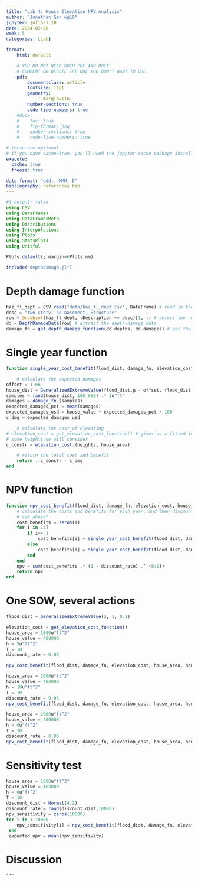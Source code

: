 ```yaml
---
title: "Lab 4: House Elevation NPV Analysis"
author: "Jonathan Gan wg18"
jupyter: julia-1.10
date: 2024-02-08
week: 5
categories: [Lab]

format: 
    html: default

    # YOU DO NOT NEED BOTH PDF AND DOCX.
    # COMMENT OR DELETE THE ONE YOU DON'T WANT TO USE.
    pdf:
        documentclass: article
        fontsize: 11pt
        geometry:
            - margin=1in  
        number-sections: true
        code-line-numbers: true
    #docx: 
    #    toc: true
    #    fig-format: png
    #    number-sections: true
    #    code-line-numbers: true

# these are optional
# if you have cache=true, you'll need the jupyter-cache package installed
execute: 
  cache: true
  freeze: true

date-format: "ddd., MMM. D"
bibliography: references.bib
---
```


```julia
#| output: false
using CSV
using DataFrames
using DataFramesMeta
using Distributions
using Interpolations
using Plots
using StatsPlots
using Unitful

Plots.default(; margin=6Plots.mm)

include("depthdamage.jl")
```

# Depth damage function
```julia
haz_fl_dept = CSV.read("data/haz_fl_dept.csv", DataFrame) # read in the file
desc = "two story, no basement, Structure"
row = @rsubset(haz_fl_dept, :Description == desc)[1, :] # select the row I want
dd = DepthDamageData(row) # extract the depth-damage data
damage_fn = get_depth_damage_function(dd.depths, dd.damages) # get the depth-damage function

```

# Single year function
```julia
function single_year_cost_benefit(flood_dist, damage_fn, elevation_cost, house_area, house_value, h)

    # calculate the expected damages
offset = 1.66 
house_dist = GeneralizedExtremeValue(flood_dist.μ - offset, flood_dist.σ, flood_dist.ξ)
samples = rand(house_dist, 100_000) .* 1u"ft"
damages = damage_fn.(samples)
expected_damages_pct = mean(damages)
expected_damages_usd = house_value * expected_damages_pct / 100
c_dmg = expected_damages_usd

    # calculate the cost of elevating
# elevation_cost = get_elevation_cost_function() # gives us a fitted interpolator
# some heights we will consider
c_constr = elevation_cost.(heights, house_area)

    # return the total cost and benefit
    return .-c_constr - c_dmg
end

```

# NPV function
```julia
function npv_cost_benefit(flood_dist, damage_fn, elevation_cost, house_area, house_value, h, T, discount_rate)
    # calculate the costs and benefits for each year, and then discount
    # see above!
    cost_benefits = zeros(T)
    for i in 1:T
        if i== 1
            cost_benefits[i] = single_year_cost_benefit(flood_dist, damage_fn, elevation_cost, house_area, house_value, h)
        else
            cost_benefits[i] = single_year_cost_benefit(flood_dist, damage_fn, elevation_cost, house_area, house_value, 0)
        end
    end
    npv = sum(cost_benefits .* (1 - discount_rate) .^ (0:9))
    return npv
end

```


# One SOW, several actions
```julia
flood_dist = GeneralizedExtremeValue(5, 1, 0.1) 

elevation_cost = get_elevation_cost_function()
house_area = 1000u"ft^2"
house_value = 400000
h = 5u"ft^2"
T = 10
discount_rate = 0.05

npv_cost_benefit(flood_dist, damage_fn, elevation_cost, house_area, house_value, h, T, discount_rate)

```

```julia
house_area = 1000u"ft^2"
house_value = 400000
h = 10u"ft^2"
T = 10
discount_rate = 0.05
npv_cost_benefit(flood_dist, damage_fn, elevation_cost, house_area, house_value, h, T, discount_rate)
```
```julia
house_area = 1000u"ft^2"
house_value = 400000
h = 0u"ft^2"
T = 10
discount_rate = 0.05
npv_cost_benefit(flood_dist, damage_fn, elevation_cost, house_area, house_value, h, T, discount_rate)
```

# Sensitivity test
```julia
house_area = 1000u"ft^2"
house_value = 400000
h = 0u"ft^2"
T = 10
discount_dist = Normal(4,2)
discount_rate = rand(discount_dist,10000)
npv_sensitivity = zeros(10000)
for i in 1:10000
    npv_sensitivity[i] = npv_cost_benefit(flood_dist, damage_fn, elevation_cost, house_area, house_value, h, T, discount_rate)
 end
 expected_npv = mean(npv_sensitivity)


```

# Discussion
`
```